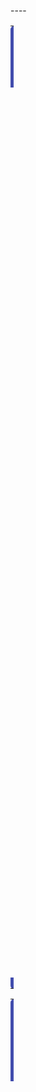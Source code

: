 {{NoticeScrollboxNew|Notices={{Important Page}}{{VERY Large Page}}}}
----<onlyinclude>
{|style="border:2px solid #414CAD;background:rgba(65,76,173,0.2);border-radius:10px;text-align:center"width="100%"
|width="100%" style="background:#414CAD;border-radius:5px 5px 0 0;font-size:1.7em;font-weight:500"|Introduction
|-
|style="padding:10px"|<big>Hello, '''{{USERNAME}}'''! Welcome to the '''Main Difficulty Chart'''!</big>
This list is similar to the [[Difficulty Chart]], but with having unofficial and uncanon difficulties on the [[Eternal Joke Towers (EJT) Wiki]]. It includes the canon difficulties and classes to group the difficulties that are in a similar difficulty range together, which goes from easiest to hardest in order, with the easier ones in the lower classes and the logically impossible ones being in the higher classes.

Some classes will be closed/locked due to them being quite important, but you can create difficulties in every other class albeit having them moderated. They require a page if they are to be made. Note: '''This is not the [[Difficulty Chart|Official Difficulty Chart]] or any other unrelated difficulty chart, so please don't modify said difficulty charts other than the Alternate Difficulty Chart where you can add your unofficial difficulties.'''

'''<big>NOTICE: UNAPPROVED RESERVED DIFFICULTIES SHALL BE DELETED WITHOUT EXCEPTION. CONSULT YOUR LOCAL <u>ADMIN FOR PERMISSION TODAY VIA EJT DISCORD OR THROUGH THEIR MESSAGE WALLS ON FANDOM</u>.</big>'''
|-
|style="background:#414CAD;border-radius:0 0 5px 5px;font-size:5px"width="100%"|&nbsp;
|}
{|style="border:2px solid #414CAD;background:rgba(65,76,173,0.2);border-radius:10px;text-align:center"width="100%"
|width="100%" style="background:#414CAD;border-radius:5px 5px 0 0;font-size:1.7em;font-weight:500"|Recent Difficulties
|-
|style="padding:10px"|Recently added difficulties this year will be listed here and split into 2 sections; ''Deleted'' and ''Non-Deleted''. This board will be archived and removed for when next year arrives for a new board of recently added difficulties.

Note: It's hard to tell what difficulties are complete jokes made to ruin the wiki or just joke difficulties, so difficulties that might be weird will appear here (Example: ''[[Tranquil]]'' was added, but not ''Penis Difficulty'', due to having the obvious purpose of ruining the wiki). Pages that break the rules will be excluded.

Also,any bad grammar or weird usage of punctuation in difficulty names is ''(usually)'' intentional.
<tabber>
January=
<h2> January </h2>
None.

|-|February=
<h2> February </h2>
* [[File:Insistent.png|25px]] [[Insistent]]
* [[File:Resilient Glow.png|25px]] [[Resilient Glow]]
|-|March=
<h2> March </h2>
None.

|-|April=
<h2> April </h2>
None.

|-|May=
<h2> May </h2>
None.

|-|June=
<h2> June </h2>
None.

|-|July=
<h2> July </h2>
None.

|-|August=
<h2> August </h2>
None.

|-|September=
<h2> September </h2>
None.

|-|October=
<h2> October </h2>
None.

|-|November=
<h2> November </h2>
None.

|-|December=
<h2> December </h2>
None.
</tabber>
|-
|style="background:#414CAD;border-radius:0 0 5px 5px;font-size:5px"width="100%"|&nbsp;
|}
{|style="border:2px solid #414CAD;background:rgba(65,76,173,0.2);border-radius:10px;text-align:center"width="100%"
|width="100%" style="background:#414CAD;border-radius:5px 5px 0 0;font-size:1.7em;font-weight:500"|Unclassified Difficulties
|-
|style="padding:10px"|These difficulties have no classification and thus don't have any proper idea of where they belong. It's possible to discuss a difficulty's placement such as [[THE CURSED DIFFICULTY]] although it has only been done a few times. Note: The [[Alternate Difficulty Chart]] is the only chart that'll list such difficulties here.
{| class="wikitable mw-collapsible" style="text-align:center;"
!colspan="25"style="text-align:center;width:1%"|'''Unclassified'''
|-
!Difficulty Image
!Difficulty Name
!Class Range
|-
|colspan="4"style="background:#7f7ca3;color:white"|'''EJT'''
|-
|[[File:Randomize Icon Minus 1.png|46px]]
|[[Randomization]]
| 1 to 8.
|-
|[[File:Empty.png|46px]]
|[[Blank]]
|Blank
|-
|[[File:Construct New Icon.svg|46px]]
|[[Construct]]
| 0 to 22
|-
|[[File:Walking.2.png|46px]]
|[[Walking]]
|1 to 6 
|-
|[[File:New Reflectanceable image.png|46px]]
|[[Reflective]]
| Negative to 12
|-
|[[File:Sketchy.png|46px]]
|[[Sketchy]]
| Negative to 20
|-
|[[File:PuzzlingNew.png|46px]]
|[[Puzzling]]
|0 to 3
|-
|[[File:15.png|46px]]
|[[15]] (EVENT)
|5 to 15
|-
|[[File:Newiconzemb.png|46px]]
|[[Zemblanity]]
|[[Madness]] to <small>[[Uncomputable]]</small>
|-
|[[File:NewSpectrumplex.png|46px]]
|[[Spectrumplex]]
| Negative to 22
|-
|colspan="4"style="background:#8a7a9e;color:white"|'''EToH'''
|-
|[[File:GingerbreadDifficulty.jpg|46px]]
|[[w:c:jtoh:Gingerbread|Gingerbread]]
|Used when people can't agree on a difficulty.
|-
|[[File:Epic April Fools edition.webp|46px]]
|[[w:c:jtoh:Epic|Epic (EToH)]]
|[[Climb A Truss]] to [[Jesus Ballin'|Jesus Ballin]] (According to the EToH Wiki's ratings, Epic is placed at 12 assuming you use the EToH chart, but -6.75 to 65 in EJT due to how hard)
|-
|[[File:korn.webp|46px]]
|[[w:c:jtoh:korn|korn]]
| 1 to 3 
|-
|[[File:Above_Catastrophic.webp|46px]]
|[[w:c:jtoh:OooOOOoOOOOooo above catastrophic difficulty OoOOooOOoo|OooOOOoOOOOooo above catastrophic difficulty OoOOooOOoo]]
|Any rating above 12
|-
|[[File:SisyphusDifficulty.png|40x46px]]
|[[w:c:jtoh:Sisyphus|Sisyphus]]
|babass (Negative to 4)
|-
|[[File:EpinephrineIcon.png|46px]]
|[[w:c:jtoh:Epinephrine|Epinephrine]]
|Unknown
|-
|[[File:OVERKILLIcon.png|46px]]
|[[w:c:jtoh:OVERKILL|OVERKILL]]
|Unknown
|-
|[[File:MSDSpeedyIcon.png|46px]]
|[[w:c:jtoh:MSD Speedy|MSD Speedy]]
|Unknown
|-
|[[File:Guiremorselessicon.png|46px]]
|[[w:c:jtoh:Gui remorseless|gui remorseless]]
|Unknown
|-
|[[File:DivineIcon.png|46px]]
|[[w:c:etoh-misc:Divine|Divine (EToH)]]
|Unknown
|-
|[[File:Guinilicon.png|46px]]
|[[w:c:etoh-misc:Gui nil|gui nil]]
|Unknown
|-
|[[File:AntiBobyIcon.png|46px]]
|[[w:c:etoh-misc:Anti Boby|Anti Boby]]
|Unknown
|}
|-
|style="background:#414CAD;border-radius:0 0 5px 5px;font-size:5px"width="100%"|&nbsp;
|}
{|style="border:2px solid #414CAD;background:rgba(65, 76, 173, 0.2);border-radius:10px;text-align:center"width="100%"
|width="100%"style="background:#414CAD;border-radius:5px 5px 0 0;font-size:1.7em;font-weight:500"|Navigation between Charts
|-
|style="padding:10px"|There are many difficulty charts on this wiki, ''6'' to be exact. Shortcuts to these difficulty charts are provided below:
*[[Extended Difficulty Chart]] ''(Class 11-22)''
*[[Simplified Difficulty Chart]] ''(Shortened version of the chart)''
*[[Community Difficulty Chart]] ''(Blog post difficulties accepted here! Classes are -2 to 50.)''
*[[The Grand Difficulty Chart Archive]] ''(Archived difficulties are here)''
*[[The GREAT Decal Difficulty Chart Container]] ''(Decals of all difficulties for your roblox obbies)''
*[[User blog:YourNuglyguy/shtuff]] ''(Archive of the old difficulty chart)''
<i>Each class has recently had their descriptions changed, click [https://jtohs-joke-towers.fandom.com/wiki/Main_Difficulty_Chart?oldid=268020 here].</i>
|-
|style="background:#414CAD;border-radius:0 0 5px 5px;font-size:5px"width="100%"|Okay lets start with the chart now&nbsp;
|}

{| style="border:2px solid #414CAD;background:rgba(65, 76, 173, 0.2);border-radius:10px;text-align:center" width="100%"
|width="100%"style="background:#414CAD;border-radius:5px 5px 0 0;font-size:1.7em;font-weight:500"|Class Negative | Unlosable
|-
| style="padding:10px" |Welcome to the start of the difficulty chart. These difficulties are so easy you're probably not noticing you're winning so many times a second. In fact, as you are reading this, you're probably winning an uncountable times per second. These difficulties are so easy that trying to lose them is as hard as the end of the difficulty chart itself. You don’t have to be in any Roblox game, let alone even doing anything. Some of these difficulties don’t even require you to exist.

However, due to the fact that we can't have 5 classes of infinite easiness, this class is going to be pretty short in size compared to the other classes because of the large difficulty gaps between TFirD and Instant Win.
----
*Rating Range: -∞ to -31
*Difficulties: 15
*Sub-Difficulties: 0
*Total: 15
{| class="wikitable mw-collapsible" style="text-align:center;"
!colspan="25"style="text-align:center;width:1%"|'''Class Negative'''
|-
!Difficulty Image
!Difficulty Name
!Difficulty Type
!Difficulty Rating
|-
|colspan="4"style="background:#629592;color:white"|'''Baseline (Start of the Chart)'''
|-
|[[File:Tfird.png|150px]]
|[[The First Difficulty]]
|Primordial
|<font size="6">-∞</font>
|-
|[[File:TheLowerGapRemake.png|150px]]
|[[The Lower Gap]]
|Primordial / Gap
| -∞ to 115
|-
|[[File:Negativity.png|50px]]
|[[Negativity]]
|Normal
| -(FOOT<sup>10</sup>(10<sup>100</sup>))
|-
| colspan="4" style="background:#4D9F6C;color:white" |'''Low'''
|-
|[[File:Unimpossible New.png|50px]]
|[[Unimpossible]]
|Normal
| -Rayo(10<sup>100</sup>)
|-
|[[File:FPnew.png|50px]]
|[[Friendliness]]
|Normal
| -TREE(3)
|-
|[[File:True Ease (New).webp|50px]]
|[[True Ease]]
|Normal
| -G<sub>64</sub>
|-
| colspan="4" style="background:#666B2C;color:white" |'''Mid'''
|-
|{{Class-1Difficulties|A|50px}}
|[[A]]
|Normal
| -10<sup>10<sup>10<sup>1,000,000</sup></sup></sup>
|-
|[[File:Square Felix The AA.png|50px]]
|[[Felix the ДА]]
|Normal
| -10<sup>1Qd</sup>
|-
|[[File:Exist Difficulty Squared.png|100px]]
|<big>[[Exist]]</big>
|<big>First Legendary</big>
| -10<sup>100</sup>
|-
| colspan="4" style="background:#867438;color:white" |'''High'''
|-
|[[File:Imagecool.png|50px]]
|[[Reversed Peripherality]]
|Normal
| -10<sup>10</sup>
|-
|[[File:SquareRelaxNew.svg|50px]]
|[[Relax]]
|Normal
| -1,000,000
|-
|{{Class-1Difficulties|Skip|50px}}
|[[Skip]]
|Normal
| -1,000
|-
| colspan="4" style="background:#7A493D;color:white" |'''Peak'''
|-
|[[File:Restful3.png|50px]]
|[[Restful]]
|Normal
| -50
|-
|[[File:Ifinitely-Winsome.png|50px]]
|[[Ifinity]]
|Normal
| -40
|-
|[[File:Instant Win.png|75px]]
|[[Instant Win]]
|Class Finale
|'''<big>-31</big>'''
|-
| colspan="4" style="background:#878787;color:white" |'''Chains'''
|-
|[[File:Cash.png|50px]] to [[File:Rebirth.png|50px]]
|[[Excavation Chain|Pre-Excavation Chain]]
|Chain/Sub-Difficulties
| -F<sub>7</sub><sup>63</sup>(10<sup>100</sup>) to -15
|}
|-
| style="background:#414CAD;border-radius:0 0 5px 5px;font-size:5px" width="100%" |&nbsp;
|}
{| style="border:2px solid #414CAD;background:rgba(65, 76, 173, 0.2);border-radius:10px;text-align:center" width="100%"
| width="100%" style="background:#414CAD;border-radius:5px 5px 0 0;font-size:1.7em;font-weight:500" |Class 0 | Automatic
|-
| style="padding:10px" |This class is automatic, meaning no inputs are required to beat a difficulty, therefore literally anyone can do difficulties of this class. Losing to this class may result from intentionally messing up, disconnection, or bugged physics.
----
*Rating Range: -30 to -16
*Difficulties: 15 (not counting variations)
*Sub-Difficulties: 7 (5 not counting variations)
*Total: 22 (20 not counting variations)
{| class="wikitable mw-collapsible" style="text-align:center;"
! colspan="25" style="text-align:center;width:1%" |'''Class 0'''
|-
!Difficulty Image
!Difficulty Name
!Difficulty Type
!Difficulty Rating
|-
| colspan="4" style="background:#629592;color:white" |'''Baseline'''
|-
|[[File:One Second.png|50px]]
|[[Millisecondless]]
|Normal
| -30
|-
|[[File:Astronomical.png|50px]]
|[[Astronomical]]
|Sub-Difficulty
| -29.5
|-
|{{Class0Difficulties|Win|50px}}
|[[Win]]
|Normal
| -29
|-
|[[File:Winsome.png|50px]]
|[[Winsome]]
|Normal
| -28
|-
| colspan="4" style="background:#4D9F6C;color:white" |'''Low'''
|-
|[[File:SquareDoNothing.png|50px]]
|[[Do Nothing]]
|Normal
| -27
|-
|[[File:Sleepful2.png|50px]]
|[[Sleepful]]
|Sub-Difficulty
| -26.5
|-
|[[File:Blessing.jpeg|50px]]
|[[Blessing]]
|Normal
| -26
|-
|[[File:Vintage.png|50px]]
|[[Vintage]]
|Normal
| -25
|-
|[[File:Re emergence yay.png|50px]]
|[[Ifinitude]]
|Sub-Difficulty
| -24.5
|-
| colspan="4" style="background:#666B2C;color:white" |'''Mid'''
|-
|[[File:Therobloxboss24 JustAir.png|50px]]
|[[Just Air]]
|Normal
| -24
|-
|[[File:Happylike remake.png|50px]]
|[[Happylike]]
|Normal
| -23
|-
|[[File:Locomotion.png|50px]]
|[[Locomotion]]
|Normal
| -22
|-
| colspan="4" style="background:#867438;color:white" |'''High'''
|-
|[[File:Walkthrough.png|50px]]
|[[Walkthrough]]
|Normal
| -21
|-
|[[File:Automatic Joyful Remade.png|50px]]
|[[Automatic Joyful]]
|Normal 
| -20
|-
|[[File:Unlosable.png|50px]]
|[[Unlosable]]
|Normal
| -19
|-
|[[File:Roll Difficulty.png|50px]]
|[[Unlosable/Old#Roll|Roll]]
|Variation/Sub-Difficulty
| -19
|-
|[[File:Mazeophobia.jpg|50px]]
|[[Unlosable/Old#Mazeophobia|Mazeophobia]]
|Variation/Sub-Difficulty
| -19
|-
|[[File:ShatteredBabass.png|50px]]
|[[Shattered Babass]]
|Chain/Sub-Difficulty
| -18.5
|-
| colspan="4" style="background:#7A493D;color:white" |'''Peak'''
|-
|[[File:Frivolous.jpg|50px]]
|'''[[Frivolous]]'''
|Normal
| -18
|-
|[[File:Vibeness.png|50px]]
|'''[[Vibeness]]'''
|Sub-Difficulty
| -17.5
|-
|[[File:AutomaticDiffIcon.png|50px]]
|[[Automatic]]
|Normal
| -17
|-
|[[File:Spontaneous.png|75px]]
|[[Spontaneous]]
|Class Finale
|'''<big>-16</big>'''
|}
|-
| style="background:#414CAD;border-radius:0 0 5px 5px;font-size:5px" width="100%" |&nbsp;
|}
{| style="border:2px solid #414CAD;background:rgba(65, 76, 173, 0.2);border-radius:10px;text-align:center" width="100%"
| width="100%" style="background:#414CAD;border-radius:5px 5px 0 0;font-size:1.7em;font-weight:500" |Class 1 | Simple
|-
| style="padding:10px" |This is the first class to require doing things. [[Joyful]] requires you to jump, [[Press a Key]] requires you to use movement keys, and at mid Class 1 is where both are required to be done simultaneously. The journey to [[TFinD|The Final Difficulty]] starts here. Good luck.
{| class="wikitable mw-collapsible" style="text-align:center;"
! colspan="25" style="text-align:center;width:1%" |'''Class 1'''
|-
!Difficulty Image
!Difficulty Name
!Difficulty Type
!Difficulty Rating
|-
| colspan="4" style="background:#629592;color:white" |'''Baseline'''
|-
|[[File:JoyfulDiffIcon.png|100px]]
|<big>[[Joyful]]</big>
|<big>2nd Legendary</big>
| -15
|-
|[[File:Do Something 2.png|50px]]
|[[Do Something]]
|Sub-Difficulty
| -14.5
|-
|[[File:PLACID.png|50px]]
|[[Placid]]
|Normal
| -14
|-
|[[File:Press a Key.png|50px]]
|[[Press a Key]]
|Normal
| -13
|-
|[[File:2Tap2Move.webp|50px]]
|[[Tap to Move]]
|Sub-Difficulty
| -12.66
|-
|[[File:WAS.png|50px]]
|[[Walk A Slope]]
|Sub-Difficulty
| -12.33
|-
| colspan="4" style="background:#4D9F6C;color:white" |'''Low'''
|-
|[[File:Cat.png|50px]]
|[[Climb A Truss]]
|Normal
| -12
|-
|[[File:Tranquil2024.png|50px]]
|[[Tranquil]]
|Sub-Difficulty
| -11.5
|-
|{{Class0Difficulties|Jumpless|50px}}
|[[Jumpless]]
|Normal
| -11
|-
|[[File:Starter.png|50px]]
|[[Starter]]
|Normal
| -10
|-
|[[File:CakeWalk.png|50px]]
|[[Cakewalk]]
|Sub-Difficulty
| -9.5
|-
| colspan="4" style="background:#666B2C;color:white" |'''Mid'''
|-
|[[File:Sweet (New).png|50px]]
|[[Sweet]]
|Normal
| -9
|-
|[[File:Sugary (New).png|50px]]
|[[Sugary]]
|Sub-Difficulty
| -8.66
|-
|[[File:Aesthetic.png|50px]]
|[[Aesthetic]]
|Sub-Difficulty
| -8.33
|-
|{{Class0Difficulties|Lovely|50px}}
|[[Lovely]]
|Normal
| -8
|-
|[[File:Glee Difficulty.png|50px]]
|[[Glee]]
|Sub-Difficulty 
| -7.5
|-
|[[File:New flowerness image1.png|50px]]
|[[Flowerness]]
| Normal
| -7
|-
|[[File:NewestCoasterifying.png|50px]]
|[[Coasterifying]]
|Sub-Difficulty
| -6.66
|-
|[[File:ADNDnewimage.png|50px]]
|[[A Difficulty Named Difficulty]]
|Sub-Difficulty
| -6.33
|-
| colspan="4" style="background:#867438;color:white" |'''High'''
|-
|[[File:Pleasant.png|50px]]
|[[Pleasant]]
|Normal
| -6
|-
|[[File:Piece O Cake UHD.jpeg|50px]]
|[[Piece o' Cake]]
|Sub-Difficulty
| -5.5
|-
|[[File:Tutorial.png|50px]]
|[[Tutorial]]
|Normal
| -5
|-
|[[File:Hellish Encore.png|50px]]
|[[Hellish Encore]]
|Sub-Difficulty
| -4.66
|-
|[[File:New icon Delight.png|50px]]
|[[Delightful]]
|Sub-Difficulty
| -4.33
|-
|[[File:TooEasy Difficulty Revamped.jpg|50px]]
|[[TooEasy]]
|Normal
| -4
|-
| colspan="4" style="background:#7A493D;color:white" |'''Peak'''
|-
|[[File:PeacefulNew.png|50px]]
|[[Peaceful]]
|Normal
| -3
|-
|[[File:Playful.png|50px]]
|[[Playful]]
|Sub-Difficulty
| -2.5
|-
|[[File:Magnificent Current.png|50px]]
|[[Magnificent]]
|Normal
| -2
|-
|[[File:Facile1.png|50px]]
|[[Facile]]
| Sub-Difficulty
| -1.5
|-
|[[File:EffortlesslessIconOoIDC.png|75px]]
|[[Effortlessless]]
|Class Finale
|'''<big>-1</big>'''
|-
|[[File:Gravel.png|50px]]
|[[Gravel]]
|Normal/Sub-Difficulty
| -0.5
|-
| colspan="4" style="background:#878787;color:white" |'''Chains'''
|-
|[[File:Stone.png|50px]] to [[File:Capsuled Singularity.png|50px]]
|[[Excavation Chain]]
| Chain/Sub-Difficulty
| -6.125 to 172.125
|}
|-
| style="background:#414CAD;border-radius:0 0 5px 5px;font-size:5px" width="100%" |&nbsp;
|}
{| style="border:2px solid #414CAD;background:rgba(65, 76, 173, 0.2);border-radius:10px;text-align:center" width="100%"
| width="100%" style="background:#414CAD;border-radius:5px 5px 0 0;font-size:1.7em;font-weight:500" |Class 2 | Normal
|-
| style="padding:10px" |The majority of Roblox players’s skill level is at this class, including the skill of average EToH players. These difficulties consist of the non-soul crushing EToH difficulties, the one you would find in the majority of EToH towers. This class ranges from small jumps such as a 1 stud wraparound in Effortless all the way up to advanced techniques like basic wall-hopping, 10 stud wraparounds, and many others.
{| class="wikitable mw-collapsible" style="text-align:center;"
! colspan="25" style="text-align:center;width:1%" |'''Class 2'''
|-
!Difficulty Image
!Difficulty Name
!Difficulty Type
!Difficulty Rating
|-
| colspan="4" style="background:#629592;color:white" |'''Baseline'''
|-
|[[File:Effortless difficulty.png|50px]]
|[[w:c:jtoh:Effortless|Effortless]]
|Normal
|0
|-
|[[File:Playgrounddif.png|50px]]
|[[Playground]]
|Sub-Difficulty
|0.33
|-
|[[File:Simple.png|50px]]
|[[Simple]]
|Sub-Difficulty
|0.66
|-
|[[File:EasyDifficulty.jpg|50px]]
|[[w:c:jtoh:Easy|'''Easy''']]
|Normal
|1
|-
|[[File:NEaT.png|50px]]
|[[Neat]]
|Sub-Difficulty
|1.25
|-
|[[File:Calmness-New.jpeg|50px]]
|[[Calm]]
|Normal
|1.5
|-
|[[File:SWNew.jpg|50px]]
|[[Switch]]
|Sub-Difficulty
|1.75
|-
| colspan="4" style="background:#4D9F6C;color:white" |'''Low'''
|-
|[[File:MediumDifficulty.jpg|50px]]
|[[w:c:jtoh:Medium|'''Medium''']]
|Normal
|2
|-
|[[File:Normal2.png|50px]]
|[[Normal]]
|Sub-Difficulty
|2.25
|-
|[[File:Intermediate.png|50px]]
|[[Intermediate]]
|Normal
|2.5
|-
|[[File:Rewardable diff.png|50px]]
|[[Rewardable]]
|Sub-Difficulty 
|2.75
|-
| colspan="4" style="background:#666B2C;color:white" |'''Mid'''
|-
|{{Class1Difficulties|Hard|50px}}
|[[w:c:jtoh:Hard|'''Hard''']]
|Normal
|3
|-
|[[File:New Tricky.png|50px]]
|[[Tricky]]
|Sub-Difficulty
|3.5
|-
|{{Class2Difficulties|Difficult|50px}}
|[[w:c:jtoh:Difficult|'''Difficult''']]
|Normal
|4
|-
|[[File:Strenuous.png|50px]]
|[[Strenuous]]
|Sub-Difficulty
|4.5
|-
| colspan="4" style="background:#867438;color:white" |'''High'''
|-
|{{Class2Difficulties|Challenging|50px}}
|[[w:c:jtoh:Challenging|'''Challenging''']]
|Normal
|5
|-
|[[File:Irritating square.PNG|50px]]
|[[Irritating]]
|Sub-Difficulty
|5.25
|-
|[[File:Maniacal.jpg|50px]]
|[[Maniacal]]
|Normal
|5.5
|-
|{{Class2Difficulties|Intense|50px}}
|[[w:c:jtoh:Intense|'''Intense''']]
|Normal
|6
|-
|[[File:BetterTooMedium.jpg|50px]]
|[[TooMedium]]
|Sub-Difficulty
|6.25
|-
| colspan="4" style="background:#7A493D;color:white" |'''Peak'''
|-
|[[File:Severe2.png|50px]]
|[[Severe]]
|Normal
|6.5
|-
|{{Class2Difficulties|Remorseless|50px}}
|[[w:c:jtoh:Remorseless|'''Remorseless''']]
|Normal
|7
|-
|[[File:CORRUPT.png|50px]]
|[[C0RrUpT]]
|Sub-Difficulty
|7.5
|-
|[[File:Relentless.png|75px]]
|[[Relentless]]
|<big>1st Fabled/Class Finale</big>
|'''<big>8</big>'''
|-
| colspan="4" style="background:#878787;color:white" |'''Chains'''
|-
|[[File:Gar1.jpg|50px]] to [[File:PA G-H.webp|50px]]
|[[:Category:Gar Chain|Gar Chain]]
|Chain/Sub-Difficulty
|1.15 to 197.5
|}
|-
| style="background:#414CAD;border-radius:0 0 5px 5px;font-size:5px" width="100%" |&nbsp;
|}
{| style="border:2px solid #414CAD;background:rgba(65,76,173,0.2);border-radius:10px;text-align:center" width="100%"
| width="100%" style="background:#414CAD;border-radius:5px 5px 0 0;font-size:1.7em;font-weight:500" |Class 3 | Soul-Crushing
|-
| style="padding:10px" |This class marks the start of soul crushing difficulties, and is near the limit of human possibility. People who beat towers of this class of difficulties are considered to be "Elite Obbyists". Many people beat towers such as [[w:c:jtoh:ToDC|Tower of Difficulty Chart]], [[w:c:jtoh:ToDT|Tower of Double Trouble]], or [[w:c:jtoh:ToTL|Tower of Thinning Layers]] as their first towers in this class. A lot of towers in this class are mostly [[w:c:jtoh:Purism|purist]], but plenty of towers in this class are based around client objects. Almost every tower in [[w:c:jtoh:PoM|Pit of Misery]] is in this class range as well.

People who make it to difficulties that are this deep are very good at obbies, whether they have 30 or 250 towers beaten. People on the higher end of Class 3 have beaten many towers in the top list, which might only be [[w:c:jtoh:Terrifying|Terrifying]]/[[w:c:jtoh:Catastrophic|Catastrophic]] or have even beaten the hardest towers verified, that is, [[w:c:jtoh:ToBF|Tower of Blind Fate]] and [[w:c:jtoh:CoIV|Citadel of Infinite Void]].

Many tiered obbyists, are in this class. For context, tiered obbies are [[w:c:jtoh:Purism|purist]] that usually do not have a frame, and have their own dimensions. They are usually the same length as EToH towers.
{| class="wikitable mw-collapsible" style="text-align:center;"
! colspan="25" style="text-align:center;width:1%" |'''Class 3'''
|-
!Difficulty Image
!Difficulty Name
!Difficulty Type
!Difficulty Rating
|-
| colspan="4" style="background:#629592;color:white" |'''Baseline'''
|-
|{{Class3Difficulties|Insane|50px}}
|'''[[w:c:jtoh:Insane|Insane]]'''
|Normal
|9
|-
|[[File:ThanosIcon.jpeg|50px]]
|[[w:c:jtoh:Thanos (Difficulty)|Thanos]]
|Sub-Difficulty
|9.25
|-
|[[File:Madness.PNG|50px]]
|[[Madness]]
|Normal
|9.5
|-
|[[File:ClassicalHighQuality.png|50px]]
|[[Classical]]
|Sub-Difficulty
|9.75
|-
| colspan="4" style="background:#4D9F6C;color:white" |'''Low'''
|-
|{{Class3Difficulties|Extreme|50px}}
|'''[[w:c:jtoh:Extreme|Extreme]]'''
|Normal
|10
|-
|[[File:Inferiority.png|50px]]
|[[Turmoil]]
|Normal
|10.5
|-
|[[File:AbsurdNewIcon.jpeg|50px]]
|[[Absurd]]
|Sub-Difficulty
|10.75
|-
| colspan="4" style="background:#666B2C;color:white" |'''Mid'''
|-
|{{Class3Difficulties|Terrifying|50px}}
|'''[[w:c:jtoh:Terrifying|Terrifying]]'''
|Normal
|11
|-
|{{Class3Difficulties|Ghastly|50px}}
|[[Ghastly]]
|Sub-Difficulty
|11.16
|-
|[[File:Horrifying.PNG|50px]]
|[[Horrifying]]
|Sub-Difficulty
|11.33
|-
|[[File:Petrifying2.png|50px]]
|[[Petrifying]]
|Normal
|11.5
|-
| colspan="4" style="background:#867438;color:white" |'''High'''
|-
|{{Class3Difficulties|Catastrophic|50px}}
|'''[[w:c:jtoh:Catastrophic|Catastrophic]]'''
|Normal
|12
|-
|[[File:Champion's Road.png|50px]]
|[[Champion's Road]]
|Sub-Difficulty
|12.125
|-
|[[File:Eccentric_New_New.png|50px]]
|[[Eccentric]]
|Normal
|12.5
|-
|[[File:NewHorrific.webp|50px]]
|[[w:c:jtohs-hardest-towers:Horrific|Horrific]]
|Normal
|13
|-
|[[File:No U.gif|50px]]
|[[Reversed]]
|Sub-Difficulty
|13.25
|-
| colspan="4" style="background:#7A493D;color:white" |'''Peak'''
|-
|[[File:Eternalized.png|frameless|50px]]
|[[Eternal]]
|Normal
|13.5
|-
|{{Class3Difficulties|Unreal|50px}}
|[[w:c:jtohs-hardest-towers:Unreal|Unreal]]
|Normal
|14
|-
|[[File:New Treacherous Icon.png|50px]]
|[[Treacherous]]
| Sub-Difficulty
|14.33
|-
|[[File:HYPERNew.webp|50x50px]]
|[[HYPER]]
|Sub-Difficulty
|14.66
|-
|[[File:Anguish2.png|50px]]
|[[Anguish]]
|Normal
|15
|-
| colspan="4" style="background:#333333;color:white" |<big>'''Skyline'''</big>
|-
|[[File:TheHumanLimit.png|100px]]
|<big>[[The Human Limit]]</big>
|<big>3rd Legendary/Class Finale</big>
|'''<big>15.5</big>'''
|-
|}
|-
| style="background:#414CAD;border-radius:0 0 5px 5px;font-size:5px" width="100%" |&nbsp;
|}
{| style="border:2px solid #414CAD;background:rgba(65,76,173,0.2);border-radius:10px;text-align:center" width="100%"
| width="100%" style="background:#414CAD;border-radius:5px 5px 0 0;font-size:1.7em;font-weight:500" |Class 4 | Humanly-Impossible
|-
| style="padding:10px" | This class marks the start of human impossibility, at least in the case that towers in Bottom Class 4 haven’t been beaten yet. Obstacles in this class are still possible to do, but in some cases they are barely possible.

This class also contains most of [[w:c:jtohs-hardest-towers|JHT]], which is JToH’s Hardest Towers. It ends at Class 9.

Bottom Class 4 towers may be possible to beat, but the near-impossible obstacles present like RNG makes them practically humanly impossible. As a result, it is highly recommended to use TAS to beat towers of this difficulty.
{| class="wikitable mw-collapsible" style="text-align:center;"
! colspan="25" style="text-align:center;width:1%" |'''Class 4'''
|-
!Difficulty Image
!Difficulty Name
!Difficulty Type
!Difficulty Rating
|-
| colspan="4" style="background:#629592;color:white" |'''Baseline'''
|-
|[[File:Nil revamp lol.png|50px]]
|[[w:c:jtohs-hardest-towers:nil|nil]]
|Normal
|16
|-
|[[File:Jank.png|50px]]
|[[Jank]]
|Sub-Difficulty
|16.33
|-
|[[File:Heart Of The Void.png|50px]]
|[[The Heart of Void]]
|Sub-Difficulty
|16.66
|-
|{{Class4Difficulties|Error|50px}}
|[[w:c:jtohs-hardest-towers:Error|eRRoR]]
|Normal
|17
|-
|[[File:Nightmare.png|70x70px]]
|[[Nightmare]]
|<big>2nd Fabled/Sub-Difficulty</big>
|17.33
|-
|[[File:Literal3.webp|50px]]
|[[w:c:jtohs-hardest-towers:Literal|Literal]]
|Sub-Difficulty
|17.66
|-
|[[File:NewWHY.jpeg|50px]]
|[[w:c:jtohs-hardest-towers:WHY|WHY]]
|Normal
|18
|-
|[[File:Overdrive.jpg|50px]]
|[[MAXIMUM OVERDRIVE]]
|Sub-Difficulty
|18.5
|-
| colspan="4" style="background:#4D9F6C;color:white" |'''Low'''
|-
|{{Class4Difficulties|No|50px}}
|[[w:c:jtohs-hardest-towers:NO|No]]
|Normal
|19
|-
|[[File:Purgatory.png|50px]]
|[[Purgatory]]
|Sub-Difficulty
|19.5
|-
|[[File:DEATH-0.webp|50px]]
|[[w:c:jtohs-hardest-towers:DEATH|DEATH]]
|Normal
|20
|-
|[[File:NewNullifying.jpeg|50px]]
|[[Nullifying]]
|Normal
|21
|-
| colspan="4" style="background:#666B2C;color:white" |'''Mid'''
|-
|[[File:NewHELL.jpeg|50px]]
|[[w:c:jtohs-hardest-towers:HELL|HELL]]
|Normal
|22
|-
|[[File:Vortex.png|50px]]
|[[Vortex]]
|Sub-Difficulty
|22.5
|-
|[[File:NewTARTARUS.jpeg|50px]]
|[[w:c:jtohs-hardest-towers:TARTARUS|TARTARUS]]
|Normal
|23
|-
|[[File:NewCALAMITY.jpeg|50px]]
|[[CALAMITY]]
|Normal
|24
|-
|[[File:Neutralize 2.jpg|50px]]
|[[Neutralize]]
|Sub-Difficulty
| 24.33
|-
|[[File:Killjoying.jpg|50px]]
|[[Killjoying]]
|Sub-Difficulty
|24.66
|-
| colspan="4" style="background:#867438;color:white" |'''High'''
|-
|[[File:UnimaginableDifficulty.webp|50px]]
|[[w:c:jtohs-hardest-towers:Unimaginable|Unimaginable]]
|Normal
|25
|-
|[[File:Me when new dimension icon.webp|50x50px]]
|[[Dimension]]
| Sub-Difficulty
|25.5
|-
|[[File:Omega akaTowerRushDifficulty.gif|50px]]
|[[w:c:jtohs-hardest-towers:Omega|Omega]]
|Normal
|26
|-
|[[File:Disarray.png|50px]]
|[[File:DisarrayText2.png|75px|link=Disarray]]
|Sub-Difficulty
|26.5
|-
|[[File:SUFFER.png|50px]]
|[[SUFFER]]
|Normal
|27
|-
|[[File:CHAOS2.png|50px]]
|[[CHAOS]]
|Sub-Difficulty
|27.5
|-
| colspan="4" style="background:#7A493D;color:white" |'''Peak'''
|-
|[[File:AlephnullDifficulty.webp|50px]]
|[[Aleph-Null]]
|Normal
|28
|-
|[[File:Mystical.jpeg|50px]]
|[[Mystical]]
|Sub-Difficulty
|28.33
|-
|[[File:Shimeshimeyehshimeyehshimeyaah.jpg|50x50px]]
|[[Reality]]
|Sub-Difficulty
|28.66
|-
|[[File:ImmeasurableDifficulty.webp|50px]]
|[[w:c:jtohs-hardest-towers:Immeasurable|Immeasurable]]
|Normal
|29
|-
|[[File:Noxious.png|50px]]
|[[Noxious]]
|Sub-Difficulty
|29.5
|-
|[[File:Malicious.png|75px]]
|[[w:c:jtohs-hardest-towers:Malicious|Malicious]]
|Class Finale
|<big>'''30'''</big>
|-
|[[File:Autism but resized.png|50px]]
|[[Autism]]
|Sub-Difficulty
|30.33
|-
|[[File:Malevolence.png|50px]]
|[[Malevolent]]
|Sub-Difficulty
|30.66
|-
|}
|-
| style="background:#414CAD;border-radius:0 0 5px 5px;font-size:5px" width="100%" |&nbsp;
|}
{| style="border:2px solid #AD4141;background:rgba(173,63,63,0.2);border-radius:10px;text-align:center" width="100%"
| width="100%" style="background:#AD4141;border-radius:5px 5px 0 0;font-size:1.7em;font-weight:500" |Class 5 | Red Zone
|-
| style="padding:10px" |This class used to be the beginning of enigmatically impossible gameplay. It is also known as the red zone, due to every difficulty here being red-colored, as it was blasted into the volcano. Good luck, since these difficulties will be brutal, being past what was thought to be the limit of gameplay as a whole.

Also, random history facts! This class is a combination of previous class 6 (which started at Malicious and ended at Vicious, which was after Mischievous) and the first part of class 7, which was also known as the red zone. As a result, the icons of all the difficulties residing in the previous class 6 were changed to become red, and now class 6 looks super cool being red!
{| class="wikitable mw-collapsible" style="text-align:center;background:#200000;"
! colspan="25" style="text-align:center;width:1%;background:#800000" |'''Class 5'''
|-
! style="background:#800000" |Difficulty Image
! style="background:#800000" |Difficulty Name
! style="background:#800000" |Difficulty Type
! style="background:#800000" |Difficulty Rating
|-
| colspan="4" style="background:#B00000;color:white" |'''Baseline'''
|-
|[[File:BuildingNew.png|50px]]
|[[Building]]
|Normal
|31
|-
|[[File:Under construction detailed.png|50px]]
|[[Under Construction]]
|Sub-Difficulty
|31.5
|-
|[[File:DoesNotComputeNew.png|50px]]
|[[Does Not Compute]]
|Normal
|32
|-
|[[File:Artificial Difficulty Icon.png|50px]]
|[[Artificial]]
|Sub-Difficulty 
|32.5
|-
|[[File:New epsilon .PNG|50px]]
|[[Hellicious]]
|Normal
| 33
|-
| colspan="4" style="background:#900000;color:white" |'''Low'''
|-
|[[File:Invigorating.jpg|50px]]
|[[Invigorating]]
|Normal
|34
|-
|[[File:Apocalyptic.png|50px]]
|[[Apocalyptic]]
|Normal
|35
|-
|[[File:Eternaloutrage.jpg|50px]]
|[[Eternal Outrage]]
|Sub-Difficulty
|35.5
|-
|[[File:DESTRUCTIVE.png|50px]]
|[[Destructive]]
|Normal
|36
|-
| colspan="4" style="background:#700000;color:white" |'''Mid'''
|-
|[[File:Dissonant Revamp.jpg|50px]]
|[[Dissonant]]
|Normal
|37
|-
|[[File:Mischievous.png|50px]]
|[[Mischievous]]
|Normal
|38
|-
|[[File:Eldritch.jpg|50px]]
|[[ᴇʟᴅʀɪᴛᴄʜ]]
|Normal
|39
|-
| colspan="4" style="background:#500000;color:white" |'''High'''
|-
|[[File:MonstrousNew.jpg|50px]]
|[[Monstrous]]
|Normal
|40
|-
|[[File:Inimical.PNG|50px]]
|[[Inimical]]
|Sub-Difficulty
|40.33
|-
|[[File:Horrendous.png|50px]]
|[[Horrendous]]
|Sub-Difficulty
|40.66
|-
|[[File:UltimateNew.jpg|50px]]
|[[Ultimate]]
|Normal
|41
|-
|[[File:NOUGHT.png|50px]]
|[[Nought]]
|Sub-Difficulty
|41.5
|-
|[[File:NewSystemErrorIcon.png|50px]]
|[[System Error]]
|Normal
|42
|-
| colspan="4" style="background:#300000;color:white" |'''Peak'''
|-
|[[File:Error Exe.png|50px]]
|[[Error.exe]]
|Normal
|43
|-
|[[File:Simply Beyond.jpg|50px]]
|[[Simply Beyond]]
|Normal
| 44
|-
|[[File:Inferior difficulty.PNG|50px]]
|[[Ultra]]
|Sub-Difficulty
|44.5
|-
|[[File:Critical.png|75px]]
|[[Critical]]
|Class Finale
|'''<big>45</big>'''
|-
|}
|-
| style="background:#AD4141;border-radius:0 0 5px 5px;font-size:5px" width="100%" |&nbsp;
|}
{| style="border:2px solid #414CAD;background:rgba(65,76,173,0.2);border-radius:10px;text-align:center" width="100%"
| width="100%" style="background:#414CAD;border-radius:5px 5px 0 0;font-size:1.7em;font-weight:500" |Class 6 | Pinpoint
|-
| style="padding:10px" |This class is the last class in physical possibility, and by extension, the last class of partial impossibility. This means that even with luck glitches, you might not be able to do obstacles in this difficulty. If at all there is a chance of being able to beat an obstacle in the lower end of this class without luck glitches, even with basic TAS usage, the chances are extremely slim.

There also happens to be two chains here; the Road to Pseudo-Difficulties, a prominent chain of former Class 7, and Mike's Difficulty Chart chain, which was a former member of Class 8, initially consisting of 5 main difficulties, which have since then become 2 main difficulties and 3 sub-difficulties.
{| class="wikitable mw-collapsible" style="text-align:center;"
! colspan="25" style="text-align:center;width:1%" |'''Class 6'''
|-
!Difficulty Image
!Difficulty Name
!Difficulty Type
!Difficulty Rating
|-
| colspan="4" style="background:#629592;color:white" |'''RoPD Part 1 (Baseline)'''
|-
|[[File:Winter New.png|50px]]
|[[Winter]]
|Chain
|46
|-
|[[File:Feicon.jpeg|50px]]
|[[Fatal Error]]
|Chain
|47
|-
|[[File:UDEADSONicon.png|50px]]
|[[U DED SON]]
|Chain
|48
|-
| colspan="4" style="background:#4D9F6C;color:white" |'''RoPD Part 2 (Low)'''
|-
|[[File:Funny-windows-error22.jpg|50px]]
|[[REEE... !!!]]
|Chain
|49
|-
|[[File:Screen Shot 2020-08-13 at 1.20.05 PM.png|50px]]
|[[Nonexistent]]
|Chain
|50
|-
|[[File:Creepy epic face.gif|50px]]
|[[D-I-E]]
|Chain
|51
|-
| colspan="4" style="background:#666B2C;color:white" |'''Post-RoPD (Mid)'''
|-
|[[File:Absolutism.png|50px]]
|[[Absolutism]]
|Normal
|52
|-
|[[File:Insistent.png|50px]]
|[[Insistent]]
|Normal
|53
|-
|[[File:Shocking.png|50px]]
|[[Shocking]]
|Sub-Difficulty
|53.5
|-
|[[File:Hi.png|50px]]
|[[Victor]]
|Normal
|54
|-
|[[File:Oblivion2.png|50px]]
|[[Oblivion]]
|Sub-Difficulty
|54.5
|-
| colspan="4" style="background:#666B2C;color:white" |'''High'''
|-
|[[File:Quantumless.jpg|50px]]
|[[QUANTUM]]
|Normal
|55
|-
|[[File:Placeholder white.PNG|50px]]
|N/A
|Normal
|56
|-
|[[File:Yeetus revamp.png|50px]]
|[[Y E E T U S]]
|Sub-Difficulty
|56.5
|-
|[[File:Non-Transparent Delete.png|50px]]
|[[DELETE]]
|Normal
|57
|-
|[[File:Interruption.png|50x50px]]
|[[Interruption]]
|Sub-Difficulty
|57.5
|-
| colspan="4" style="background:#7A493D;color:white" |'''Mike's Difficulty Chart (Peak)'''
|-
|[[File:Xi-Alpha Icon.png|50px]]
|[[Xi-Alpha]]
|Chain
|58 
|-
|[[File:D-E-L-T-A Revamped Icon.png|50px]]
|[[D-E-L-T-A]]
|Chain/Sub-Difficulty
|58.33
|-
|[[File:Ÿ revamp icon.png|50px]]
|[[Ÿ]]
|Chain/Sub-Difficulty
|58.66
|-
|[[File:ThetaVoidRevamp.png|50x50px]]
|[[Theta-Void]]
|Chain
|59
|-
|[[File:New Ultimaniac Icon.png|50x50px]]
|[[Ultimaniac]]
|Chain/Sub-Difficulty
|59.5
|-
| colspan="4" style="background:#9900FF;color:white" |'''<big>Skyline</big>'''
|-
|[[File:SquareSupreme.png|100px]]
|<big>[[Supreme]]</big>
|<big>4th Legendary/Class Finale</big>
|'''<big>60</big>'''
|-
|[[File:Phi thing yes.png|50px]]
|[[Phi]]
|Sub-Difficulty
|60.33
|-
|[[File:UNTHINKABLESquared.png|50x50px]]
|[[UNTHINKABLE]]
|Sub-Difficulty
|60.66
|-
|}
|-
| style="background:#414CAD;border-radius:0 0 5px 5px;font-size:5px" width="100%" |&nbsp;
|}
{| style="border:2px solid #414CAD;background:rgba(65,76,173,0.2);border-radius:10px;text-align:center" width="100%"
| width="100%" style="background:#414CAD;border-radius:5px 5px 0 0;font-size:1.7em;font-weight:500" |Class 7 | Post-Physical
|-
| style="padding:10px" |Difficulties beyond this point are physically impossible, meaning few, if not, no legitimate method other than TAS as long as it does not affect physics, speed/jump/gravity, or isn't abused can beat the easiest difficulty in this class. 

Obstacles also start to get exponentially larger in size. At this point, the gaps between difficulties drift farther and farther apart, comparable to comparing the easiest of EToH towers to the hardest ones.
{| class="wikitable mw-collapsible" style="text-align:center;"
! colspan="25" style="text-align:center;width:1%" |'''Class 7'''
|-
!Difficulty Image
!Difficulty Name
!Difficulty Type
!Difficulty Rating
|-
| colspan="4" style="background:#629592;color:white" |'''Baseline'''
|-
|[[File:Screen Shot 2020-08-09 at 9.36.26 PM.png|50px]]
|[[Ultra Instinct]]
| Normal
|61
|-
|[[File:Mort.png|50px]]
|[[Mortifying]]
|Normal
|62
|-
|[[File:Dreadful.exeoffical.png|50px]]
|[[Dreadful.exe]]
|Sub-Difficulty
|62.5
|-
|[[File:Transfinite Revamp.png|50px]]
|[[Transfinite]]
|Normal
|63
|-
| colspan="4" style="background:#4D9F6C;color:white" |'''Low'''
|-
|[[File:RoorXD.png|50px]]
|[[w:c:jtohs-hardest-towers:RoorXD|RoorXD]]
|Normal
|64
|-
|[[File:Roor hell.jpeg|50px]]
|[[RoorHELL]]
|Sub-Difficulty
|64.5
|-
|[[File:Jes.png|50px]]
|[[Jesus Ballin']]
|Normal
|65
|-
|[[File:HyperViolent New.png|50px]]
|[[HyperViolent]]
|Sub-Difficulty
|65.33
|-
|[[File:Enfarted.gif|50px]]
|[[Enclosed]]
|Sub-Difficulty
|65.66
|-
|[[File:El Vacio Sqaure.png|50px]]
|[[El Vacio]]
|Normal
|66
|-
| colspan="4" style="background:#666B2C;color:white" |'''Mid'''
|-
|[[File:Universe Disruption.png|50px]]
|[[Universe Disruption]]
|Normal
|67
|-
|[[File:CompleteObstacles.png|50px]]
|[[Complete: Obstacles]]
|Sub-Difficulty
|67.5
|-
|[[File:Illegal Newest.png|50px]]
|[[Illegal]]
|Normal
|68
|-
|[[File:Frick you (3).png|50px]]
|[[Bad Request]]
|Sub-Difficulty 
|68.5
|-
|[[File:New UG.jpg|50px]]
|[[Universal Glitch]]
|Normal
|69 
|-
| colspan="4" style="background:#867438;color:white" |'''High'''
|-
|[[File:FalseGanar Z.png|50px]]
|[[FalseGanar]]
|Normal
|70
|-
|[[File:HopelessNewest.png|50px]]
|[[Hopeless]]
|Normal
|71
|-
|[[File:PlumBlocNew.png|50px]]
|[[Plum Bloc]]
|Normal
|72
|-
|[[File:Placeholder white.PNG|50x50px]]
|[[Gameifying]]
|Sub-Difficulty
|72.5
|-
| colspan="4" style="background:#7A493D;color:white" |'''Peak'''
|-
|[[File:Screen Shot 2020-08-10 at 9.50.46 AM.png|50x50px]]
|[[Infinity]]
|Normal
|73
|-
|[[File:2020 09 5675.png|50x50px]]
|[[Void]]
|Sub-Difficulty
|73.5
|-
|[[File:Screen Shot 2020-09-20 at 3.42.02 PM.png|50px]]
|[[Doog]]
|Normal
|74
|-
|[[File:Diss.png|50px]]
|[[Dissension]]
|Sub-Difficulty
|74.5
|-
|{{Class10Difficulties|MegaDeath|75px}}
|[[MegaDeath]]
|<big>3rd Fabled/Class Finale</big>
|'''<big>75</big>'''
|-
|[[File:TooPreciseRevamp.png|50x50px]]
|[[TooPrecise]]
|Sub-Difficulty
|75.5
|-
|}
|-
| style="background:#414CAD;border-radius:0 0 5px 5px;font-size:5px" width="100%" |&nbsp;
|}
{| style="border:2px solid #414CAD;background:rgba(65,76,173,0.2);border-radius:10px;text-align:center" width="100%"
| width="100%" style="background:#414CAD;border-radius:5px 5px 0 0;font-size:1.7em;font-weight:500" |Class 8 | Improbable
|-
| style="padding:10px" |God mode and even noclip are absolutely essential for difficulties in this class, and obstacles, like long jumps and wraparounds can even reach triple digits. Most parts of towers in difficulties of this class are kill bricks, preferably instakills. Additionally, plenty of towers in this class are joke towers. Some towers in this difficulty are even super-buffed variants of some iconic EToH towers.

This class is also home to 2 popular difficulties from old EJT, both of which are now fabled difficulties.
{| class="wikitable mw-collapsible" style="text-align:center;"
! colspan="25" style="text-align:center;width:1%" |'''Class 8'''
|-
!Difficulty Image
!Difficulty Name
!Difficulty Type
!Difficulty Rating
|-
| colspan="4" style="background:#629592;color:white" |'''Baseline'''
|-
|[[File:Epitome.png|50px]]
|[[Epitome]]
|Normal
|76
|-
|[[File:Hellifying.png|50px]]
|[[Agony]]
|Normal
|77
|-
|[[File:ILOVEYOU.png|50px]]
|[[ILOVEYOU]]
|Sub-Difficulty
|77.5
|-
|[[File:2020 09 21 Kleki.png|50px]]
|[[Abyssal]]
|Normal
|78 
|-
| colspan="4" style="background:#4D9F6C;color:white" |'''Low'''
|-
|[[File:New DI Image.JPG|75px]]
|[[Dilly Impossible]]
|<big>4th Fabled</big>
|79
|-
|[[File:Gigaversal.png|50px]]
|[[Gigaversal]]
|Sub-Difficulty
|79.5
|-
|[[File:Not a reason.jpg|50px]]
|[[Unreasonable]]
|Normal
|80 
|-
|[[File:Resilient Glow.png|50px]]
|[[Resilient Glow]]
|Normal
|81
|-
| colspan="4" style="background:#666B2C;color:white" |'''Mid'''
|-
|[[File:Peculiar Wavestats.png|50px]]
|[[Arcane]]
| Normal
|82
|-
|[[File:Communism better.png|50px]]
|[[COMMUNISM]]
|Normal
|83

|-
|[[File:Detroit-XPELO4EK-REVAMP.png|50px]]
|[[Detroit]]
|Sub-Difficulty
|83.5
|-
|[[File:Sacrificingly-Impossible W effects.jpg|50x50px]]
|[[Sacrificingly Impossible]]
|Sub-Difficulty
|83.75
|-
|[[File:Satan Tartarus Lucifer Void.png|50px]]
|[[Satan Tartarus Lucifer Void]]
|Normal
|84
|-
| colspan="4" style="background:#867438;color:white" |'''High'''
|-
|[[File:Qr-codedifficulty.png|50px]]
|[[QR Code]]
|Normal
|85
|-
|[[File:ErrorisationRevamp.png|50x50px]]
|[[Errorisation]]
|Normal
|86
|-
|[[File:GodlikeDiff.PNG|50px]]
|[[Godlike]]
|Sub-Difficulty
|86.5
|-
|[[File:Screenshot 2023-04-28 at 22.00.59.png|50px]]
|[[Esoteric]]
|Normal
| 87
|-
|[[File:Complete Users.png|50px]]
|[[User:Complete Users|Complete Users]]
|Sub-Difficulty
|87.5
|-
| colspan="4" style="background:#7A493D;color:white" |'''Peak'''
|-
|[[File:BobuxDeath.png|50px]]
|[[BobuxDeath]]
|Normal
|88
|-
|[[File:Im bored.png|50x50px]]
|[[Aleph-DEATH]]
|Sub-Difficulty
|88.5
|-
|[[File:Limitingmoment.jpg|50px]]
|[[Limiting]]
|Normal
|89
|-
|[[File:Screenshot 2020-09-26 032504.jpg|75px]]
|[[The Crystal Core]]
|<big>5th Fabled/Class Finale</big>
|<big>'''90'''</big>
|}
|-
| style="background:#414CAD;border-radius:0 0 5px 5px;font-size:5px" width="100%" |&nbsp;
|}
{| style="border:2px solid #414CAD;background:rgba(65,76,173,0.2);border-radius:10px;text-align:center" width="100%"
| width="100%" style="background:#414CAD;border-radius:5px 5px 0 0;font-size:1.7em;font-weight:500" |Class 9 | Strenuous
|-
| style="padding:10px" | By this point, building towers of this class exceed Obby Creator's 1000 stud limit. However hard it may be, Roblox Studio is doable despite the limits albeit being far higher than Obby/Tower Creator's limits. We slowly approach the final buildable limit, which is located right after this class.
{| class="wikitable mw-collapsible" style="text-align:center;"
! colspan="25" style="text-align:center;width:1%" |'''Class 9'''
|-
!Difficulty Image
!Difficulty Name
!Difficulty Type
!Difficulty Rating
|-
| colspan="4" style="background:#629592;color:white" |'''Baseline'''
|-
|[[File:Rush.png|50px]]
|[[Rush]]
|Normal
|91
|-
|[[File:Hhhhhhhhhhhh.png|50px]]
|[[Aleph-VSC]]
|Normal
|92
|-
|[[File:New Misery Icon.png|50px]]
|[[Misery]]
|Normal
|93
|-
| colspan="4" style="background:#4D9F6C;color:white" |'''Liminality Chain (Low)'''
|-
|[[File:Mysterious2.png|50px]]
|[[Mysterious]]
|Liminality Chain
|94
|-
|[[File:Undocumented.png|50px]]
|[[Undocumented]]
|Liminality Chain
|95
|-
|[[File:Liminesque.png|50px]]
|[[Denial]]
|Liminality Chain
|96
|-
| colspan="4" style="background:#666B2C;color:white" |'''Mid'''
|-
|[[File:AlphaNothing.png|50px]]
|[[Aleph-Something]]
|Normal
|97
|-
|[[File:OmniscientDiff.png|50px]]
|<code>[[Omniscient]]</code>
|Omni-Chain
|98
|-
|[[File:Enigmatic.gif|50px]]
|[[Enigmatic]]
|Normal
|99
|-
| colspan="4" style="background:#867438;color:white" |'''High'''
|-
|[[File:VHD.gif|50px]]
|[[Vrery hawrfd rdifficutl!!]]
|Normal
|100
|-
|[[File:Fs.de.jpg|50px]]
|[[Free-smiley.de]]
|Normal
|101
|-
|[[File:HELLWRATH.png|50x50px]]
|[[HELLWRATH]]
|Normal
|102
|-
|[[File:Hellasious.png|50px]]
|[[Hellacious]]
|Sub-Difficulty
|102.5
|-
| colspan="4" style="background:#7A493D;color:white" |'''Peak'''
|-
|[[File:LOOP (NEW).jpg|50px]]
|[[LOOP]]
|Normal
|103
|-
|[[File:BRYANJR4474 DIFFICULTY.jpeg|50px]]
|[[Bryanjr4474]]
|Normal 
|104
|-
|[[File:Imageforsomething....png|75x75px]]
|[[Eɼɼosion]]
|Class Finale
|'''<big>105</big>'''
|-
| colspan="4" style="background:#908991;color:white" |'''Anonymous Placement'''
|-
|[[File:Confusion.webp|50x50px]]
|[[Confusion]]
|Normal / Anonymous Placement
|105.x
|}
|-
| style="background:#414CAD;border-radius:0 0 5px 5px;font-size:5px" width="100%" |&nbsp;
|}
{| style="border:2px solid #414CAD;background:rgba(65,76,173,0.2);border-radius:10px;text-align:center" width="100%"
| width="100%" style="background:#414CAD;border-radius:5px 5px 0 0;font-size:1.7em;font-weight:500" |Class 10 | Uncomputable
|-
| style="padding:10px" |This class exceeds Roblox's floating point, meaning obstacles will be unbuildable. They'll get exponentially harder per difficulty towards the quintillions, which is the 64-bit limit. While your hard drive won't crash when attempting to build these C10 obstacles, please refrain from doing so anyway as they'll most likely be inaccurate. Additionally, this class marks both reality and theoretical possibility's peaks due to the obstacles nearing the 64-bit limit.
{| class="wikitable mw-collapsible" style="text-align:center;"
! colspan="25" style="text-align:center;width:1%" |'''Class 10'''
|-
!Difficulty Image
!Difficulty Name
!Difficulty Type
!Difficulty Rating
|-
| colspan="4" style="background:#629592;color:white" |'''Baseline'''
|-
|[[File:Dynamix.png|50px]]
|[[Dynamix]]
|Normal
|106
|-
|[[File:Diversity New.png|51x51px]]
|[[Eshinion]]
|Normal
|107
|-
|[[File:Caught.png|50px]]
|[[Caught]]
|Sub-Difficulty
|107.5
|-
| colspan="4" style="background:#4D9F6C;color:white" |'''Low'''
|-
| [[File:Wer.webp|50x50px]]
|[[TooAbnormal]]
|Normal
|108
|-
|[[File:Catch another alternate.webp|50px]]
|[[Catch]]
|Normal
|109
|-
|[[File:1DBF82DD-4DE9-4069-AACC-C6C17879D25B.png|50px]]
|[[IMPOSSIBLE.EXE]]
|Sub-Difficulty
|109.5
|-
| colspan="4" style="background:#666B2C;color:white" |'''Mid'''
|-
|[[File:Elite phase1.png|50px]]
|[[Exploitist Elite]]
|Normal
|110
|-
|[[File:XX.png|50x50px]]
|[[TooTooHard]]
|Normal
|111
|-
|[[File:Obama Prism Ultimate.png|50px]]
|[[User blog:EpicTheGamer2014/True Obama Prism|True Obama Prism]]
|Sub-Difficulty
|111.5

|-
| colspan="4" style="background:#867438;color:white" |'''High'''
|-
|[[File:Zanyte.png|50px]]
|[[Zany]]
|Normal
|112
|-
|[[File:Ohnoez.png|50px]]
|[[Oh Noez!]]
|Normal
|113
|-
|[[File:Viratical.png|50px]]
|[[Viratical]]
|Normal
|114
|-
| colspan="4" style="background:#7A493D;color:white" |'''Peak'''
|-
|[[File:Pinnacle.png|100px]]
|<big><big>[[Pinnacle]]</big></big>
|<big><big>5th Legendary / End of The Main Chart</big></big>
|<big><big>'''115'''</big></big>
|-
| colspan="4" style="background:#908991;color:white" |'''Anonymous Placement'''
|-
|[[File:Missing.jpg|50px]]
|[[Missing]]
|Normal / Anonymous Placement
|?
|}
|-
|The first half ends on C10 to save space. The second half goes up to C22(?) where [[TFinD]] is located and can be viewed [[Extended Difficulty Chart|here]].
|-
| style="background:#414CAD;border-radius:0 0 5px 5px;font-size:5px" width="100%" |&nbsp;
|}
</onlyinclude>{{DifficultiesNavbox}}
[[Category:Difficulty Chart]]
[[Category:Super Important Page]]
[[Category:This page will never be deleted.]]
[[Category:Unofficial]]
[[Category:Large Pages]]
[[Category:Extremely Important Page]]
